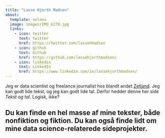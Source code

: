 ```yaml
---
title: "Lasse Hjorth Madsen"
about:
  template: solana
  image: images/IMG_6270.jpg
  links:
    - icon: twitter
      text: twitter
      href: https://twitter.com/lassehmadsen
    - icon: github
      text: Github
      href: https://github.com/lassehjorthmadsen/
    - icon: linkedin
      text: LinkedIn
      href: https://www.linkedin.com/in/lassehjorthmadsen/
---
```


Jeg er data scientist og freelance journalist hos blandt andet [Zetland](www.zetland.dk).  Jeg kan godt lide tekst, og jeg kan godt lide tal. Derfor hedder denne her side *Tekst og tal*. Logisk, ikke?

Du kan finde en hel masse af mine tekster, både nonfiktion og fiktion. Du kan også finde lidt om mine data science-relaterede sideprojekter. 
---